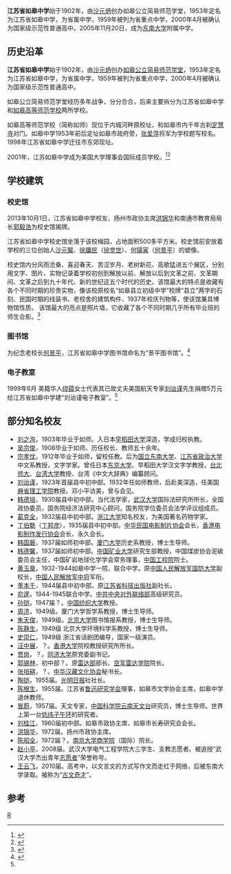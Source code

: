 {{Infobox School
| name = 江苏省如皋中学
| image = 
| logo = 
| motto = 崇实求是
| rector = 左伯华
| type = 公立
| established = 1902年
| location = 中华人民共和国江苏省南通市
| students = 
| staff = 
| campus = 郊区
| address = 江苏省如皋市育贤路601号
| telephone = 0513-87633511
| area = 
| sports = 
| website = http://www.rgzx.net.cn/
}}

'''江苏省如皋中学'''始于1902年，由[[沙元炳|沙元炳]]创办如皋公立简易师范学堂，1953年定名为江苏省如皋中学，为省属中学，1959年被列为省重点中学，2000年4月被确认为国家级示范性普通高中。2005年11月20日，成为[[东南大学|东南大学]]附属中学。

== 历史沿革 ==
'''江苏省如皋中学'''始于1902年，由[[沙元炳|沙元炳]]创办[[如皋公立简易师范学堂|如皋公立简易师范学堂]]，1953年定名为江苏省如皋中学，为省属中学，1959年被列为省重点中学，2000年4月被确认为国家级示范性普通高中。

如皋公立简易师范学堂经历多年战争，分分合合，后来主要拆分为江苏省如皋中学和[[如皋高等师范学校|如皋高等师范学校]]两所学校。

如皋高等师范学校（简称如师）现位于内城河畔原校址，和如皋市内千年古刹[[定慧寺|定慧寺]]对门。如皋中学1953年前后定址如皋市政府旁，[[张爱萍|张爱萍]]将军为学校题写校名。1998年江苏省如皋中学迁往市东郊现址。

2001年，江苏如皋中学成为美国大学理事会国际成员学校。<ref>{{Cite news|url=http://www.people.com.cn/h/2011/0717/c25408-4026913917.html|title=江苏如皋中学成为“美国大学理事会国际成员学校”|last=|first=|date=|work=人民网|accessdate=2011年7月17日|archive-url=https://web.archive.org/web/20161121174130/http://www.people.com.cn/h/2011/0717/c25408-4026913917.html|archive-date=2016年11月21日|dead-url=yes}}</ref><ref>{{Cite news|url=http://news.ifeng.com/gundong/detail_2011_07/17/7745303_0.shtml|title=江苏如皋中学成为“美国大学理事会国际成员学校”|last=|first=|date=|work=凤凰网|accessdate=2011年7月17日|archive-date=2019年6月8日|archive-url=https://web.archive.org/web/20190608122457/http://news.ifeng.com/gundong/detail_2011_07/17/7745303_0.shtml|dead-url=no}}</ref>

== 学校建筑 ==

=== 校史馆 ===
2013年10月1日，江苏省如皋中学校友、扬州市政协主席[[洪锦华|洪锦华]]和南通市教育局局长[[郭毅浩|郭毅浩]]为校史馆揭牌。

江苏省如皋中学校史馆坐落于该校梅园，占地面积500多平方米。校史馆前安放着学校的三位创始人[[沙元榘|沙元榘]]、[[徐牖民|徐牖民]]（[[徐觉世|徐觉世]]）、[[何镇寅|何镇寅]]（[[何景平|何景平]]）的塑像。

校史馆内分风雨沧桑、喜迎春天、苦涩岁月、老树新花、高歌猛进五个展区，分别用文字、图片、实物记录着学校初创到解放以前、解放以后到文革之前、文革期间、文革之后到九十年代、新的世纪这五个时代的历史。该馆最大的特点是收藏有各个不同时期的珍贵实物，像该校原校名“如皋县立初级中学”校牌“县立”两字的石刻、民国时期的线装书、老校舍的建筑构件、1937年校庆刊物等，使该馆兼具博物馆性质。
该馆最大的亮点是照片墙，它收藏了各个不同时期几乎所有毕业班的师生合影。<ref>{{Cite web |url=http://rgdt.cpcrugao.cn/News/72372.aspx |title=江苏省如皋中学校史馆揭牌 |access-date=2014-01-24 |archive-date=2016-11-21 |archive-url=https://web.archive.org/web/20161121174155/http://rgdt.cpcrugao.cn/News/72372.aspx |dead-url=no }}</ref>

=== 图书馆 ===
为纪念老校长[[何景平|何景平]]，江苏省如皋中学图书馆命名为“景平图书馆”。<ref name="#1">{{cite book zh| author=如皋市政协| work=“如皋中学简介”|url= | title = 《如皋历史文化》| location=北京|year=2005|month=| pages= 155}}</ref>

=== 电子教室 ===
1999年6月 美籍华人[[缪蕴|缪蕴]]女士代表其已故丈夫美国航天专家[[刘诒谨|刘诒谨]]先生捐赠5万元给江苏省如皋中学建“刘诒谨电子教室”。<ref name="#1"/>

== 部分知名校友 ==
*[[刘之洵|刘之洵]]，1903年毕业于如师。入日本[[早稻田大学|早稻田大学]]深造，学成归校执教。 
*[[吴宗俊|吴宗俊]]，1908毕业于如师。历任校长、教师五十余年。 
*[[宗孝忱|宗孝忱]]，1912年毕业于如师，留校任教。后为[[国立东南大学|国立东南大学]]、[[江苏省政治大学|江苏省政治大学]]中文系教授，文字学家。曾任日本[[东京大学|东京大学]]、早稻田大学汉文字学教授，[[台北师大|台北师大]]、[[台湾大学|台湾大学]]教授、台湾《中文大辞典》编纂顾问。 
*[[刘诒谨|刘诒谨]]，1923年首届县中初中部。1932年任如师教师，后赴美深造，任美国[[麻省理工学院|麻省理工学院]]教授。邓小平访美，曾与会见。 
*[[韩德培|韩德培]]，1930届县中初中部。当代法学家，[[武汉大学|武汉大学]]国际法研究所所长，全国政协委员，国务院经济法研究中心顾问，国务院学位委员会法学评议组成员。 
*[[葛克全|葛克全]]，1932届县中初中部。[[浙江大学|浙江大学]]知名校友，为美国著名药物学家。 
*[[丁伯駪|丁伯駪]]（[[丁邦彦|丁邦彦]]），1935届县中初中部。[[中华民国电影制片协会|中华民国电影制片协会]]会长，[[香港电影制作发行协会|香港电影制作发行协会]]会长、永久会长。 
*[[韩国磐|韩国磐]]，1937届如师初中部。[[厦门大学|厦门大学]]历史系教授，博士生导师。
*[[韩德馨|韩德馨]]，1937届如师初中部。[[中国矿业大学|中国矿业大学]]研究生部教授，中国煤炭协会泥碳委员会主任，中国矿岩地球化学学会常务理事，[[中国工程院|中国工程院]]院士。
*[[黄玉章|黄玉章]]，1932-1944如皋中学一院、联合中学。原[[中国人民解放军国防大学|中国人民解放军国防大学]]副校长，[[中国人民解放军中将|中国人民解放军中将]]军衔。 
*[[季本千|季本千]]，1944届县中初中部。原[[江苏省科技出版社|江苏省科技出版社]]副社长。
*[[俞邃|俞邃]]，1944-1945联合中学。[[中共中央对外联络部|中共中央对外联络部]]高级研究员。
*[[孙铠|孙铠]]，1947届？。[[中国纺织大学|中国纺织大学]]教授。 
*[[周济|周济]]，1949级。厦门大学哲学系教授，博士生导师。 
*[[朱天俊|朱天俊]]，1949级。[[北京大学|北京大学]]图书情报系教授，博士生导师。 
*[[陈静生|陈静生]]，1949级 北京大学环境科学系教授，博士生导师。 
*[[史崇仁|史崇仁]]，1949级 浙江省话剧团编导，国家一级演员。 
*[[汪中展|汪中展]]，？。[[香港大学|香港大学]]院校教授研究所所长。
*[[贾岗|贾岗]]，？。[[同济大学|同济大学]]原党委副书记。 
*[[郭锡林|郭锡林]]，初中部？。原[[雷达部|雷达部]]部长、[[空军雷达学院|空军雷达学院]]院长。 
*[[张培耕|张培耕]]，？。[[中华汉藏文化协会|中华汉藏文化协会]]秘书长。 
*[[陶铠|陶铠]]，1955届。[[光明日报|光明日报]]社社长。 
*[[陈根生|陈根生]]，1955届。江苏省[[鲁迅研究学会|鲁迅研究学会]]理事，如皋市文学协会主席，如皋中学退休教师。 
*[[冒蔚|冒蔚]]，1957届。天文专家，[[中国科学院云南天文台|中国科学院云南天文台]]研究员，博士生导师。世界上第一台[[低纬子午环|低纬子午环]]的研究者。
*[[刘桂江|刘桂江]]，1960届初中部。如皋市政协主席、如皋市长寿研究会会长。
*[[洪锦华|洪锦华]]，1972届。扬州市政协主席。 
*[[陈昭全|陈昭全]]，1972届？。[[南京大学商学院|南京大学商学院]]（国际）院长。 
*[[赵小亭|赵小亭]]，2008届。武汉大学电气工程学院大三学生、支教志愿者。被追授“武汉大学杰出青年[[志愿者|志愿者]]”荣誉称号。 
*[[王云飞|王云飞]]，2010届。高考中，以文言文的方式写作文而走红于网络，后被东南大学录取。被称为“[[古文奇才|古文奇才]]”。 
== 参考 ==
<references />
{{江苏省四星级高中}}
[[Category:南通中等教育|R]]